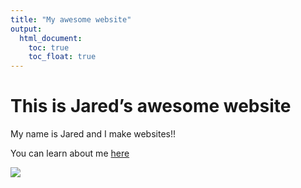 ```yaml
---
title: "My awesome website"
output: 
  html_document:
    toc: true
    toc_float: true
---
```


# This is Jared's awesome website

My name is Jared and I make websites!!

You can learn about me [here](jaredgarfinkel.html)

![](https://media.giphy.com/media/drXGoW1iudhKw/giphy.gif)

